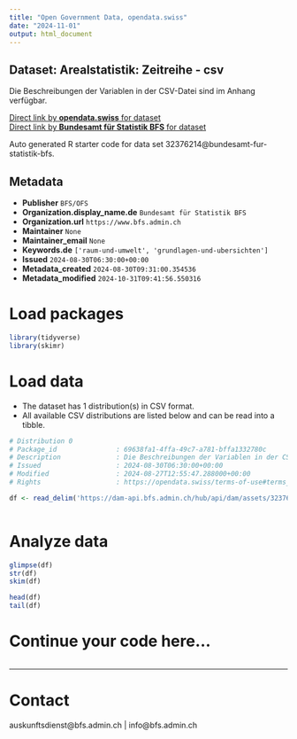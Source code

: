 ```yaml
---
title: "Open Government Data, opendata.swiss"
date: "2024-11-01"
output: html_document
---
```


## Dataset: Arealstatistik: Zeitreihe   - csv

Die Beschreibungen der Variablen in der CSV-Datei sind im Anhang verfügbar.

[Direct link by **opendata.swiss** for dataset](https://opendata.swiss/de/dataset/arealstatistik-zeitreihe-csv)<br>
[Direct link by **Bundesamt für Statistik BFS** for dataset](https://www.bfs.admin.ch/asset/de/ag-b-00.03-37-area-all-csv)

Auto generated R starter code for data set 32376214@bundesamt-fur-statistik-bfs.

## Metadata

- **Publisher** `BFS/OFS`
- **Organization.display_name.de** `Bundesamt für Statistik BFS`
- **Organization.url** `https://www.bfs.admin.ch`
- **Maintainer** `None`
- **Maintainer_email** `None`
- **Keywords.de** `['raum-und-umwelt', 'grundlagen-und-ubersichten']`
- **Issued** `2024-08-30T06:30:00+00:00`
- **Metadata_created** `2024-08-30T09:31:00.354536`
- **Metadata_modified** `2024-10-31T09:41:56.550316`


# Load packages

```r

library(tidyverse)
library(skimr)

```

# Load data

-   The dataset has 1 distribution(s) in CSV format.
-   All available CSV distributions are listed below and can be read into a tibble.

```r

# Distribution 0
# Package_id               : 69638fa1-4ffa-49c7-a781-bffa1332780c
# Description              : Die Beschreibungen der Variablen in der CSV-Datei sind im Anhang verfügbar.
# Issued                   : 2024-08-30T06:30:00+00:00
# Modified                 : 2024-08-27T12:55:47.288000+00:00
# Rights                   : https://opendata.swiss/terms-of-use#terms_by_ask

df <- read_delim('https://dam-api.bfs.admin.ch/hub/api/dam/assets/32376216/master')



```

# Analyze data

```r

glimpse(df)
str(df)
skim(df)

head(df)
tail(df)

```

# Continue your code here...

```r

```

------------------------------------------------------------------------

# Contact

auskunftsdienst@bfs.admin.ch | info@bfs.admin.ch
